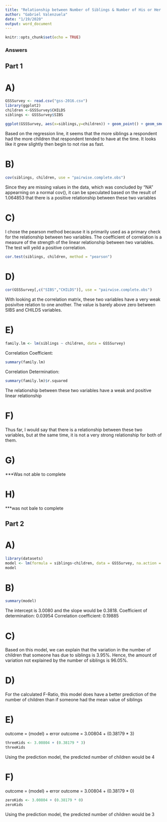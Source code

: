 ---
title: "Relationship between Number of Siblings & Number of His or Her Children"
author: "Gabriel Valenzuela"
date: "1/19/2020"
output: word_document
---

```{r setup, include=FALSE}
knitr::opts_chunk$set(echo = TRUE)
```

### Answers

## Part 1

# A)
```{r echo = FALSE}
GSSSurvey <- read.csv("gss-2016.csv")
library(ggplot2)
children <-GSSSurvey$CHILDS
siblings <- GSSSurvey$SIBS

ggplot(GSSSurvey, aes(x=siblings,y=children)) + geom_point() + geom_smooth(method = "lm")
```

Based on the regression line, it seems that the more siblings a respondent had the more children that respondent tended to have at the time. It looks like it grew slightly then begin to not rise as fast. 

# B)
```{r}
cov(siblings, children, use = "pairwise.complete.obs")

```
Since they are missing values in the data, which was concluded by "NA" appearning on
a normal cov(), it can be speculated based on the result of 1.064853 that there is a positive relationship between these two variables

# C)
I chose the pearson method because it is primarily used as a primary check for the
relationship between two variables. The coefficient of correlation is a measure of the strength of the linear relationship between two variables. The test will yeild a
positive correlation. 
```{r}
cor.test(siblings, children, method = "pearson")

```


# D)
```{r}
cor(GSSSurvey[,c("SIBS","CHILDS")], use = "pairwise.complete.obs")

```
With looking at the correlation matrix, these two variables have a very weak posivitve relation to one another. The value is barely above zero between SIBS and CHILDS variables.


# E)
```{r echo = FALSE}
family.lm <- lm(siblings ~ children, data = GSSSurvey)

```

Correlation Coefficient:
```{r}
summary(family.lm)

```

Correlation Determination:
```{r}
summary(family.lm)$r.squared

```
The relationship between these two variables have a weak and positive linear relationship


# F)
Thus far, I would say that there is a relationship between these two variables, but
at the same time, it is not a very strong relationship for both of them.


# G)

***Was not able to complete

# H)
***was not bale to complete

## Part 2

# A)
```{r}
library(datasets)
model <- lm(formula = siblings~children, data = GSSSurvey, na.action = na.exclude)
model
```

# B)
```{r}
summary(model)
```
The intercept is 3.0080 and the slope would be 0.3818.
Coefficient of determination: 0.03954
Correlation coefficient: 0.19885


# C)
Based on this model, we can explain that the variation in the number of children
that someone has due to siblings is 3.95%. Hence, the amount of variation not
explained by the number of siblings is 96.05%.


# D)
For the calculated F-Ratio, this model does have a better prediction of the number of children than if someone had the mean value of siblings


# E)
outcome = (model) + error
outcome = 3.00804 + (0.38179 * 3)
```{r}
threeKids <- 3.00804 + (0.38179 * 3)
threeKids
```
Using the prediction model, the predicted number of children would be 4

# F)
outcome = (model) + error
outcome = 3.00804 + (0.38179 * 0)
```{r}
zeroKids <- 3.00804 + (0.38179 * 0)
zeroKids
```
Using the prediction model, the predicted number of children would be 3

